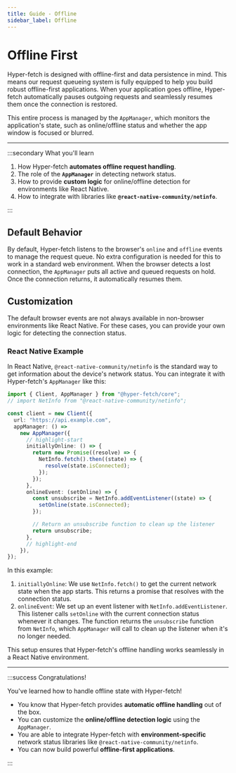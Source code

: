 ```yaml
---
title: Guide - Offline
sidebar_label: Offline
---
```


# Offline First

Hyper-fetch is designed with offline-first and data persistence in mind. This means our request queueing system is fully
equipped to help you build robust offline-first applications. When your application goes offline, Hyper-fetch
automatically pauses outgoing requests and seamlessly resumes them once the connection is restored.

This entire process is managed by the `AppManager`, which monitors the application's state, such as online/offline
status and whether the app window is focused or blurred.

---

:::secondary What you'll learn

1.  How Hyper-fetch **automates offline request handling**.
2.  The role of the **`AppManager`** in detecting network status.
3.  How to provide **custom logic** for online/offline detection for environments like React Native.
4.  How to integrate with libraries like **`@react-native-community/netinfo`**.

:::

## Default Behavior

By default, Hyper-fetch listens to the browser's `online` and `offline` events to manage the request queue. No extra
configuration is needed for this to work in a standard web environment. When the browser detects a lost connection, the
`AppManager` puts all active and queued requests on hold. Once the connection returns, it automatically resumes them.

## Customization

The default browser events are not always available in non-browser environments like React Native. For these cases, you
can provide your own logic for detecting the connection status.

### React Native Example

In React Native, `@react-native-community/netinfo` is the standard way to get information about the device's network
status. You can integrate it with Hyper-fetch's `AppManager` like this:

```typescript
import { Client, AppManager } from "@hyper-fetch/core";
// import NetInfo from "@react-native-community/netinfo";

const client = new Client({
  url: "https://api.example.com",
  appManager: () =>
    new AppManager({
      // highlight-start
      initiallyOnline: () => {
        return new Promise((resolve) => {
          NetInfo.fetch().then((state) => {
            resolve(state.isConnected);
          });
        });
      },
      onlineEvent: (setOnline) => {
        const unsubscribe = NetInfo.addEventListener((state) => {
          setOnline(state.isConnected);
        });

        // Return an unsubscribe function to clean up the listener
        return unsubscribe;
      },
      // highlight-end
    }),
});
```

In this example:

1.  `initiallyOnline`: We use `NetInfo.fetch()` to get the current network state when the app starts. This returns a
    promise that resolves with the connection status.
2.  `onlineEvent`: We set up an event listener with `NetInfo.addEventListener`. This listener calls `setOnline` with the
    current connection status whenever it changes. The function returns the `unsubscribe` function from `NetInfo`, which
    `AppManager` will call to clean up the listener when it's no longer needed.

This setup ensures that Hyper-fetch's offline handling works seamlessly in a React Native environment.

---

:::success Congratulations!

You've learned how to handle offline state with Hyper-fetch!

- You know that Hyper-fetch provides **automatic offline handling** out of the box.
- You can customize the **online/offline detection logic** using the `AppManager`.
- You are able to integrate Hyper-fetch with **environment-specific** network status libraries like
  `@react-native-community/netinfo`.
- You can now build powerful **offline-first applications**.

:::
